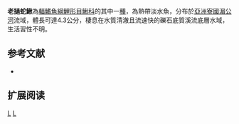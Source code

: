 {{Speciesbox 
| taxon = Serpenticobitis zonata
| status = DD
| status_system = IUCN3.1
| authority =  [[Kottelat|Kottelat]], 1998
| synonyms = 
}}
'''老撾蛇鰍'''為[[輻鰭魚綱|輻鰭魚綱]][[鯉形目|鯉形目]][[鰍科|鰍科]]的其中一[[種|種]]，為熱帶淡水魚，分布於[[亞洲|亞洲]][[寮國|寮國]][[湄公河|湄公河]]流域，體長可達4.3公分，棲息在水質清澈且流速快的礫石底質溪流底層水域，生活習性不明。

==参考文献==
{{refbegin}}
*{{FishBase_species|genus=Serpenticobitis|species=zonata|year=2014|month=2}}
{{refend}}

== 扩展阅读 ==
{{refbegin}}
{{wikispecies-inline|Serpenticobitis zonata|老撾蛇鰍}}
{{refend}}
{{Taxonbar|from=Q5837576}}

[[Category:IUCN红色名录数据缺乏物种|L]]
[[Category:蛇鰍屬|L]]